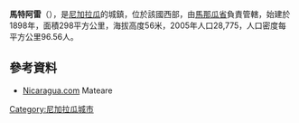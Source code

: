 '''馬特阿雷'''（{{lang-es|Mateare}}），是[[尼加拉瓜|尼加拉瓜]]的城鎮，位於該國西部，由[[馬那瓜省|馬那瓜省]]負責管轄，始建於1898年，面積298平方公里，海拔高度56米，2005年人口28,775，人口密度每平方公里96.56人。

==參考資料==
*[http://www.nicaragua.com/destinations/mateare/ Nicaragua.com] {{Wayback|url=http://www.nicaragua.com/destinations/mateare/ |date=20081226014806 }} Mateare

{{coord|12|14|N|86|26|W|region:NI_type:city|display=title}}

{{Nicaragua-geo-stub}}
[[Category:尼加拉瓜城市|Category:尼加拉瓜城市]]